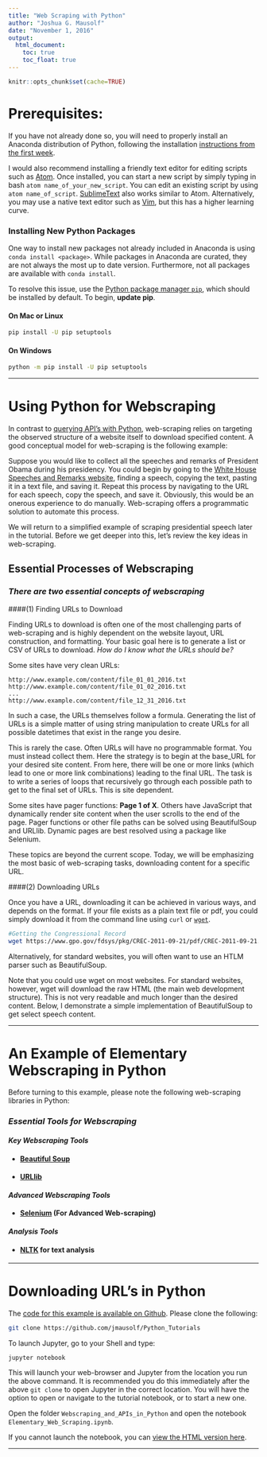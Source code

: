 ```yaml
---
title: "Web Scraping with Python"
author: "Joshua G. Mausolf"
date: "November 1, 2016"
output:
  html_document:
    toc: true
    toc_float: true
---
```


```r
knitr::opts_chunk$set(cache=TRUE)
```


# Prerequisites:

If you have not already done so, you will need to properly install an Anaconda distribution of Python, following the installation [instructions from the first week](https://uc-cfss.github.io/setup00.html).

I would also recommend installing a friendly text editor for editing scripts such as [Atom](https://atom.io). Once installed, you can start a new script by simply typing in bash `atom name_of_your_new_script`. You can edit an existing script by using `atom name_of_script`. [SublimeText](https://www.sublimetext.com) also works similar to Atom. Alternatively, you may use a native text editor such as [Vim](https://www.linux.com/learn/vim-101-beginners-guide-vim), but this has a higher learning curve.

### Installing New Python Packages

One way to install new packages not already included in Anaconda is using `conda install <package>`. While packages in Anaconda are curated, they are not always the most up to date version. Furthermore, not all packages are available with `conda install`. 

To resolve this issue, use the [Python package manager `pip`](https://packaging.python.org/installing/), which should be installed by default. To begin, **update pip**. 

#### On Mac or Linux

```bash
pip install -U pip setuptools
```

#### On Windows

```bash
python -m pip install -U pip setuptools
```
---

# Using Python for Webscraping

In contrast to [querying API's with Python](https://github.com/jmausolf/Python_Tutorials/blob/master/Web_Scraping_and_APIs/Querying_APIs_with_Python.Rmd), web-scraping relies on targeting the observed structure of a website itself to download specified content. A good conceptual model for web-scraping is the following example:

Suppose you would like to collect all the speeches and remarks of President Obama during his presidency. You could begin by going to the [White House Speeches and Remarks website](https://www.whitehouse.gov/briefing-room/speeches-and-remarks), finding a speech, copying the text, pasting it in a text file, and saving it. Repeat this process by navigating to the URL for each speech, copy the speech, and save it. Obviously, this would be an onerous experience to do manually. Web-scraping offers a programmatic solution to automate this process.

We will return to a simplified example of scraping presidential speech later in the tutorial. Before we get deeper into this, let's review the key ideas in web-scraping.

## Essential Processes of Webscraping

### *There are two essential concepts of webscraping*

####(1) Finding URLs to Download

Finding URLs to download is often one of the most challenging parts of web-scraping and is highly dependent on the website layout, URL construction, and formatting. Your basic goal here is to generate a list or CSV of URLs to download. *How do I know what the URLs should be?*

Some sites have very clean URLs:

```
http://www.example.com/content/file_01_01_2016.txt
http://www.example.com/content/file_01_02_2016.txt
...
http://www.example.com/content/file_12_31_2016.txt
```
In such a case, the URLs themselves follow a formula. Generating the list of URLs is a simple matter of using string manipulation to create URLs for all possible datetimes that exist in the range you desire.

This is rarely the case. Often URLs will have no programmable format. You must instead collect them. Here the strategy is to begin at the base_URL for your desired site content. From here, there will be one or more links (which lead to one or more link combinations) leading to the final URL. The task is to write a series of loops that recursively go through each possible path to get to the final set of URLs. This is site dependent. 

Some sites have pager functions: **Page 1 of X**. Others have JavaScript that dynamically render site content when the user scrolls to the end of the page. Pager functions or other file paths can be solved using BeautifulSoup and URLlib. Dynamic pages are best resolved using a package like Selenium.

These topics are beyond the current scope. Today, we will be emphasizing the most basic of web-scraping tasks, downloading content for a specific URL. 

####(2) Downloading URLs

Once you have a URL, downloading it can be achieved in various ways, and depends on the format. If your file exists as a plain text file or pdf, you could simply download it from the command line using `curl` or [`wget`](https://pypi.python.org/pypi/wget).


```bash
#Getting the Congressional Record
wget https://www.gpo.gov/fdsys/pkg/CREC-2011-09-21/pdf/CREC-2011-09-21.pdf
```

Alternatively, for standard websites, you will often want to use an HTLM parser such as BeautifulSoup. 

Note that you could use wget on most websites. For standard websites, however, wget will download the raw HTML (the main web development structure). This is not very readable and much longer than the desired content. Below, I demonstrate a simple implementation of BeautifulSoup to get select speech content.


---
 
# An Example of Elementary Webscraping in Python

Before turning to this example, please note the following web-scraping libraries in Python:

### *Essential Tools for Webscraping*

#### *Key Webscraping Tools*

* #### [Beautiful Soup](https://www.crummy.com/software/BeautifulSoup/bs4/doc/)
* #### [URLlib](https://docs.python.org/3/library/urllib.html)

#### *Advanced Webscraping Tools*

* #### [Selenium](http://docs.seleniumhq.org) (For Advanced Web-scraping)

#### *Analysis Tools*

* #### [NLTK](http://www.nltk.org) for text analysis

---

# Downloading URL's in Python

The [code for this example is available on Github](https://github.com/jmausolf/Python_Tutorials). Please clone the following:

```bash
git clone https://github.com/jmausolf/Python_Tutorials

```

To launch Jupyter, go to your Shell and type:

`jupyter notebook`

This will launch your web-browser and Jupyter from the location you run the above command. It is recommended you do this immediately after the above `git clone` to open Jupyter in the correct location. You will have the option to open or navigate to the tutorial notebook, or to start a new one.

Open the folder `Webscraping_and_APIs_in_Python` and open the notebook `Elementary_Web_Scraping.ipynb`.

If you cannot launch the notebook, you can [view the HTML version here](https://uc-cfss.github.io/lab06b.html).


---

